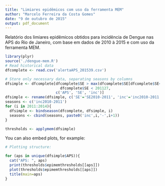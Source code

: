 ```yaml
---
title: "Limiares epidêmicos com uso da ferramenta MEM"
author: "Marcelo Ferreira da Costa Gomes"
date: "9 de outubro de 2015"
output: pdf_document
---
```


Relatório dos limiares epidêmicos obtidos para incidência de Dengue nas APS do Rio de Janeiro, com base em dados de 2010 à 2015 e com uso da ferramenta MEM.

```r
library(plyr)
source('./dengue-mem.R')
# Read historical data
dfcomplete <- read.csv('alertaAPS_201539.csv')

# Store only necessary data, separating seasons by columns
dfsimple <- dfcomplete[dfcomplete$SE > max(dfcomplete$SE[dfcomplete$SE<201100])-26 &
                         dfcomplete$SE < 201127,
                       c('APS', 'SE', 'inc')]
dfsimple <- rename(dfsimple, c('SE'='SE2010-2011', 'inc'='inc2010-2011'))
seasons <- c('inc2010-2011')
for (i in 2011:2014){
  dfsimple <- bindseason(dfcomplete, dfsimple, i)
  seasons <- cbind(seasons, paste0('inc',i,'-',i+1))
}

thresholds <- applymem(dfsimple)
```

You can also embed plots, for example:

```r
# Plotting structure:

for (aps in unique(dfsimple$APS)){
  cat("APS: ", aps)
  print(thresholds$epimemthresholds[[aps]])
  plot(thresholds$epimemthresholds[[aps]])
  title(main=aps)
}
```
